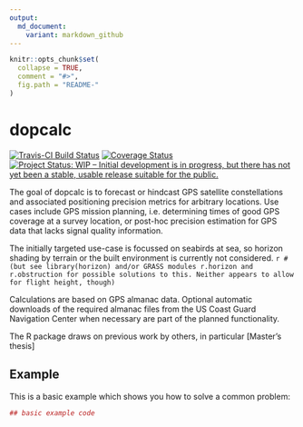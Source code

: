 ```yaml
---
output:
  md_document:
    variant: markdown_github
---
```


<!-- README.md is generated from README.Rmd. Please edit that file -->

```r
knitr::opts_chunk$set(
  collapse = TRUE,
  comment = "#>",
  fig.path = "README-"
)
```

# dopcalc

[![Travis-CI Build Status](https://travis-ci.org/pboesu/dopcalc.svg?branch=master)](https://travis-ci.org/pboesu/dopcalc)
[![Coverage Status](https://img.shields.io/codecov/c/github/pboesu/dopcalc/master.svg)](https://codecov.io/github/pboesu/dopcalc?branch=master)
[![Project Status: WIP – Initial development is in progress, but there has not yet been a stable, usable release suitable for the public.](https://www.repostatus.org/badges/latest/wip.svg)](https://www.repostatus.org/#wip)

The goal of dopcalc is to forecast or hindcast GPS satellite constellations and associated positioning precision metrics for arbitrary locations. Use cases include GPS mission planning, i.e. determining times of good GPS coverage at a survey location, or post-hoc precision estimation for GPS data that lacks signal quality information.

The initially targeted use-case is focussed on seabirds at sea, so horizon shading by terrain or the built environment is currently not considered. `r #(but see library(horizon) and/or GRASS modules r.horizon and r.obstruction for possible solutions to this. Neither appears to allow for flight height, though)`

Calculations are based on GPS almanac data. Optional automatic downloads of the required almanac files from the US Coast Guard Navigation Center when necessary are part of the planned functionality.

The R package draws on previous work by others, in particular [Master's thesis]

## Example

This is a basic example which shows you how to solve a common problem:

```r
## basic example code
```
